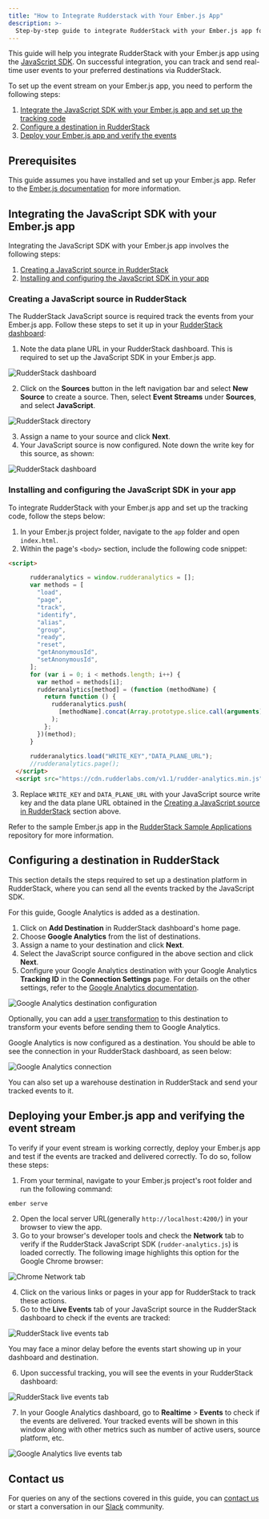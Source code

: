 ```yaml
---
title: "How to Integrate Rudderstack with Your Ember.js App"
description: >-
  Step-by-step guide to integrate RudderStack with your Ember.js app for event tracking.
---
```


This guide will help you integrate RudderStack with your Ember.js app using the [JavaScript SDK](https://rudderstack.com/docs/stream-sources/rudderstack-sdk-integration-guides/rudderstack-javascript-sdk/). On successful integration, you can track and send real-time user events to your preferred destinations via RudderStack.

To set up the event stream on your Ember.js app, you need to perform the following steps:

1. [Integrate the JavaScript SDK with your Ember.js app and set up the tracking code](#integrating-the-javascript-sdk-with-your-emberjs-app)
2. [Configure a destination in RudderStack](#configuring-a-destination-in-rudderstack)
3. [Deploy your Ember.js app and verify the events](#deploying-your-emberjs-app-and-verifying-the-event-stream)

## Prerequisites

This guide assumes you have installed and set up your Ember.js app. Refer to the [Ember.js documentation](https://guides.emberjs.com/release/getting-started/quick-start/) for more information.

## Integrating the JavaScript SDK with your Ember.js app

Integrating the JavaScript SDK with your Ember.js app involves the following steps:

1. [Creating a JavaScript source in RudderStack](#creating-a-javascript-source-in-rudderstack) 
2. [Installing and configuring the JavaScript SDK in your app](#installing-and-configuring-the-javascript-sdk-in-your-app)

### Creating a JavaScript source in RudderStack

The RudderStack JavaScript source is required track the events from your Ember.js app. Follow these steps to set it up in your [RudderStack dashboard](https://app.rudderstack.com/):

1. Note the data plane URL in your RudderStack dashboard. This is required to set up the JavaScript SDK in your Ember.js app.

<img src="../../../assets/user-guides/rudderstack-dashboard.png" alt="RudderStack dashboard" />

2. Click on the **Sources** button in the left navigation bar and select **New Source** to create a source. Then, select **Event Streams** under **Sources**, and select **JavaScript**.

<img src="../../../assets/user-guides/rudderstack-directory.png" alt="RudderStack directory" />

3. Assign a name to your source and click **Next**.
4. Your JavaScript source is now configured. Note down the write key for this source, as shown:

<img src="../../../assets/user-guides/javascript-writekey.png" alt="RudderStack dashboard" />

### Installing and configuring the JavaScript SDK in your app

To integrate RudderStack with your Ember.js app and set up the tracking code, follow the steps below:

1. In your Ember.js project folder, navigate to the `app` folder and open `index.html`.
2. Within the page's `<body>` section, include the following code snippet:

```html
<script>

      rudderanalytics = window.rudderanalytics = [];
      var methods = [
        "load",
        "page",
        "track",
        "identify",
        "alias",
        "group",
        "ready",
        "reset",
        "getAnonymousId",
        "setAnonymousId",
      ];
      for (var i = 0; i < methods.length; i++) {
        var method = methods[i];
        rudderanalytics[method] = (function (methodName) {
          return function () {
            rudderanalytics.push(
              [methodName].concat(Array.prototype.slice.call(arguments))
            );
          };
        })(method);
      }
    
      rudderanalytics.load("WRITE_KEY","DATA_PLANE_URL");
      //rudderanalytics.page();
  </script> 
  <script src="https://cdn.rudderlabs.com/v1.1/rudder-analytics.min.js"></script>
```

3. Replace `WRITE_KEY` and `DATA_PLANE_URL` with your JavaScript source write key and the data plane URL obtained in the [Creating a JavaScript source in RudderStack](#creating-a-javascript-source-in-rudderstack) section above.

<div class="infoBlock">

Refer to the sample Ember.js app in the <a href="https://github.com/rudderlabs/rudder-samples">RudderStack Sample Applications</a> repository for more information.
</div>

## Configuring a destination in RudderStack

This section details the steps required to set up a destination platform in RudderStack, where you can send all the events tracked by the JavaScript SDK.

<div class="infoBlock">

For this guide, Google Analytics is added as a destination.
</div>

1. Click on **Add Destination** in RudderStack dashboard's home page.
2. Choose **Google Analytics** from the list of destinations.
3. Assign a name to your destination and click **Next**.
4. Select the JavaScript source configured in the above section and click **Next**.
5. Configure your Google Analytics destination with your Google Analytics **Tracking ID** in the **Connection Settings** page. For details on the other settings, refer to the [Google Analytics documentation](https://www.rudderstack.com/docs/destinations/analytics/google-analytics-ga/).

<img src="../../../assets/user-guides/ga-settings.png" alt="Google Analytics destination configuration" />

<div class="infoBlock">

Optionally, you can add a <a href="https://rudderstack.com/docs/transformations/">user transformation</a> to this destination to transform your events before sending them to Google Analytics. 
</div>

Google Analytics is now configured as a destination. You should be able to see the connection in your RudderStack dashboard, as seen below:

<img src="../../../assets/user-guides/rudderstack-ga-connection.png" alt="Google Analytics connection" />

<div class="successBlock">

You can also set up a warehouse destination in RudderStack and send your tracked events to it.
</div>

## Deploying your Ember.js app and verifying the event stream

To verify if your event stream is working correctly, deploy your Ember.js app and test if the events are tracked and delivered correctly. To do so, follow these steps:

1. From your terminal, navigate to your Ember.js project's root folder and run the following command:

```bash
ember serve
```

2. Open the local server URL(generally `http://localhost:4200/`) in your browser to view the app.
3. Go to your browser's developer tools and check the **Network** tab to verify if the RudderStack JavaScript SDK (`rudder-analytics.js`) is loaded correctly. The following image highlights this option for the Google Chrome browser:

<img src="../../../assets/user-guides/browser-network-tab.png" alt="Chrome Network tab" />

4. Click on the various links or pages in your app for RudderStack to track these actions.
5. Go to the **Live Events** tab of your JavaScript source in the RudderStack dashboard to check if the events are tracked:

<img src="../../../assets/user-guides/live-events.png" alt="RudderStack live events tab" />

<div class="infoBlock">

You may face a minor delay before the events start showing up in your dashboard and destination.
</div>

6. Upon successful tracking, you will see the events in your RudderStack dashboard:

<img src="../../../assets/user-guides/successful-live-events-ember.png" alt="RudderStack live events tab" />

7. In your Google Analytics dashboard, go to **Realtime** > **Events** to check if the events are delivered. Your tracked events will be shown in this window along with other metrics such as number of active users, source platform, etc.

<img src="../../../assets/user-guides/ga-live-events-ember.png" alt="Google Analytics live events tab" />

## Contact us

For queries on any of the sections covered in this guide, you can [contact us](mailto:%20docs@rudderstack.com) or start a conversation in our [Slack](https://rudderstack.com/join-rudderstack-slack-community) community.
